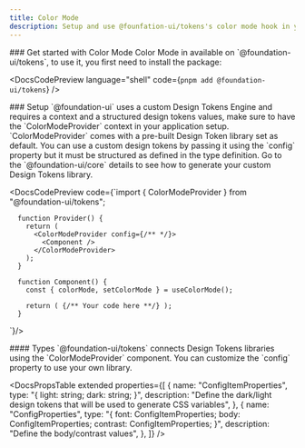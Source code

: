 ```yaml
---
title: Color Mode
description: Setup and use @founfation-ui/tokens's color mode hook in your project.
---
```


<DocsSection>
### Get started with Color Mode

<DocsTextBlock>
  Color Mode in available on `@foundation-ui/tokens`, to use it, you first need
  to install the package:
</DocsTextBlock>

<DocsCodePreview language="shell" code={`pnpm add @foundation-ui/tokens`} />
</DocsSection>

<DocsSection>
### Setup

<DocsTextBlock className="m-b-medium-60">
  `@foundation-ui` uses a custom Design Tokens Engine and requires a context and
  a structured design tokens values, make sure to have the `ColorModeProvider`
  context in your application setup.
</DocsTextBlock>

<DocsTextBlock className="m-b-medium-60">
  `ColorModeProvider` comes with a pre-built Design Token library set as
  default. You can use a custom design tokens by passing it using the `config`
  property but it must be structured as defined in the type definition.
</DocsTextBlock>

<DocsTextBlock className="m-b-medium-60">
  Go to the `@foundation-ui/core` details to see how to generate your custom
  Design Tokens library.
</DocsTextBlock>

</DocsSection>

<DocsSection>

  <DocsCodePreview
    code={`import { ColorModeProvider } from "@foundation-ui/tokens";

      function Provider() {
        return (
          <ColorModeProvider config={/** */}>
            <Component />
          </ColorModeProvider>
        );
      }

      function Component() {
        const { colorMode, setColorMode } = useColorMode();

        return ( {/** Your code here **/} );
      }

`}/>

</DocsSection>

<DocsSection className="m-y-large-10">
#### Types

<DocsTextBlock className="m-b-medium-60">
  `@foundation-ui/tokens` connects Design Tokens libraries using the
  `ColorModeProvider` component. You can customize the `config` property to use
  your own library.
</DocsTextBlock>

<DocsPropsTable
  extended
  properties={[
    {
      name: "ConfigItemProperties",
      type: "{ light: string; dark: string; }",
      description:
        "Define the dark/light design tokens that will be used to generate CSS variables",
    },
    {
      name: "ConfigProperties",
      type: "{ font: ConfigItemProperties; body: ConfigItemProperties; contrast: ConfigItemProperties; }",
      description: "Define the body/contrast values",
    },
  ]}
/>

</DocsSection>

<DocsFooter prev="/docs/tokens/installation" next="/docs/color-mode/provider" />
